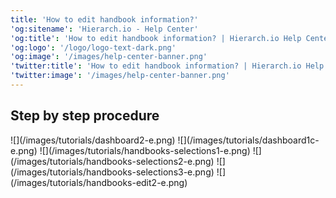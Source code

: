 ```yaml
---
title: 'How to edit handbook information?'
'og:sitename': 'Hierarch.io - Help Center'
'og:title': 'How to edit handbook information? | Hierarch.io Help Center'
'og:logo': '/logo/logo-text-dark.png'
'og:image': '/images/help-center-banner.png'
'twitter:title': 'How to edit handbook information? | Hierarch.io Help Center'
'twitter:image': '/images/help-center-banner.png'
---
```


## Step by step procedure

<Steps>
  <Step title="Go to &#x22;Dashboard&#x22;">
    ![](/images/tutorials/dashboard2-e.png)
  </Step>

  <Step title="Click your &#x22;company name&#x22;">
    ![](/images/tutorials/dashboard1c-e.png)
  </Step>

  <Step title="Click &#x22;HR > Handbooks&#x22; from the sidebar.">
    ![](/images/tutorials/handbooks-selections1-e.png)
  </Step>

  <Step title="Click on the &#x22;handbook title&#x22;.">
    ![](/images/tutorials/handbooks-selections2-e.png)
  </Step>

  <Step title="Click &#x22;Edit&#x22; button.">
    ![](/images/tutorials/handbooks-selections3-e.png)
  </Step>

  <Step title="Fill up the fields, then hit &#x22;Save&#x22; button.">
    ![](/images/tutorials/handbooks-edit2-e.png)
  </Step>
</Steps>